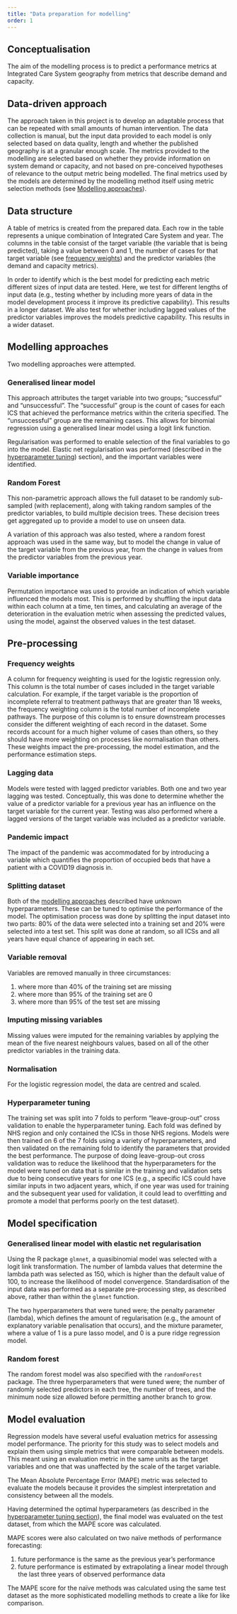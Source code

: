 ```yaml
---
title: "Data preparation for modelling"
order: 1
---
```


## Conceptualisation

The aim of the modelling process is to predict a performance metrics at Integrated Care System geography from metrics that describe demand and capacity. 

## Data-driven approach

The approach taken in this project is to develop an adaptable process that can be repeated with small amounts of human intervention. The data collection is manual, but the input data provided to each model is only selected based on data quality, length and whether the published geography is at a granular enough scale. The metrics provided to the modelling are selected based on whether they provide information on system demand or capacity, and not based on pre-conceived hypotheses of relevance to the output metric being modelled. The final metrics used by the models are determined by the modelling method itself using metric selection methods (see [Modelling approaches](#modelling-approaches)).


## Data structure

A table of metrics is created from the prepared data. Each row in the table represents a unique combination of Integrated Care System and year. The columns in the table consist of the target variable (the variable that is being predicted), taking a value between 0 and 1, the number of cases for that target variable (see [frequency weights](#frequency-weights)) and the predictor variables (the demand and capacity metrics).

In order to identify which is the best model for predicting each metric different sizes of input data are tested. Here, we test for different lengths of input data (e.g., testing whether by including more years of data in the model development process it improve its predictive capability). This results in a longer dataset. We also test for whether including lagged values of the predictor variables improves the models predictive capability. This results in a wider dataset.

## Modelling approaches {#modelling-approaches}

Two modelling approaches were attempted. 

### Generalised linear model

This approach attributes the target variable into two groups; "successful" and "unsuccessful". The "successful" group is the count of cases for each ICS that achieved the performance metrics within the criteria specified. The "unsuccessful" group are the remaining cases. This allows for binomial regression using a generalised linear model using a logit link function.

Regularisation was performed to enable selection of the final variables to go into the model. Elastic net regularisation was performed (described in the [hyperparameter tuning](#tuning)) section), and the important variables were identified.


### Random Forest

This non-parametric approach allows the full dataset to be randomly sub-sampled (with replacement), along with taking random samples of the predictor variables, to build multiple decision trees. These decision trees get aggregated up to provide a model to use on unseen data. 

A variation of this approach was also tested, where a random forest approach was used in the same way, but to model the change in value of the target variable from the previous year, from the change in values from the predictor variables from the previous year.

### Variable importance

Permutation importance was used to provide an indication of which variable influenced the models most. This is performed by shuffling the input data within each column at a time, ten times, and calculating an average of the deterioration in the evaluation metric when assessing the predicted values, using the model, against the observed values in the test dataset.


## Pre-processing

### Frequency weights {#frequency-weights}

A column for frequency weighting is used for the logistic regression only. This column is the total number of cases included in the target variable calculation. For example, if the target variable is the proportion of incomplete referral to treatment pathways that are greater than 18 weeks, the frequency weighting column is the total number of incomplete pathways. The purpose of this column is to ensure downstream processes consider the different weighting of each record in the dataset. Some records account for a much higher volume of cases than others, so they should have more weighting on processes like normalisation than others. These weights impact the pre-processing, the model estimation, and the performance estimation steps.

### Lagging data

Models were tested with lagged predictor variables. Both one and two year lagging was tested. Conceptually, this was done to determine whether the value of a predictor variable for a previous year has an influence on the target variable for the current year. Testing was also performed where a lagged versions of the target variable was included as a predictor variable.

### Pandemic impact

The impact of the pandemic was accommodated for by introducing a variable which quantifies the proportion of occupied beds that have a patient with a COVID19 diagnosis in.

### Splitting dataset

Both of the [modelling approaches](#modelling-approaches) described have unknown hyperparameters. These can be tuned to optimise the performance of the model. The optimisation process was done by splitting the input dataset into two parts: 80% of the data were selected into a training set and 20% were selected into a test set. This split was done at random, so all ICSs and all years have equal chance of appearing in each set. 

### Variable removal

Variables are removed manually in three circumstances:

1. where more than 40% of the training set are missing
2. where more than 95% of the training set are 0
3. where more than 95% of the test set are missing

### Imputing missing variables

Missing values were imputed for the remaining variables by applying the mean of the five nearest neighbours values, based on all of the other predictor variables in the training data.

### Normalisation

For the logistic regression model, the data are centred and scaled.

### Hyperparameter tuning {#tuning}

The training set was split into 7 folds to perform "leave-group-out" cross validation to enable the hyperparameter tuning. Each fold was defined by NHS region and only contained the ICSs in those NHS regions. Models were then trained on 6 of the 7 folds using a variety of hyperparameters, and then validated on the remaining fold to identify the parameters that provided the best performance. The purpose of doing leave-group-out cross validation was to reduce the likelihood that the hyperparameters for the model were tuned on data that is similar in the training and validation sets due to being consecutive years for one ICS (e.g., a specific ICS could have similar inputs in two adjacent years, which, if one year was used for training and the subsequent year used for validation, it could lead to overfitting and promote a model that performs poorly on the test dataset). 

## Model specification

### Generalised linear model with elastic net regularisation

Using the R package `glmnet`, a quasibinomial model was selected with a logit link transformation. The number of lambda values that determine the lambda path was selected as 150, which is higher than the default value of 100, to increase the likelihood of model convergence. Standardisation of the input data was performed as a separate pre-processing step, as described above, rather than within the `glmnet` function.

The two hyperparameters that were tuned were; the penalty parameter (lambda), which defines the amount of regularisation (e.g., the amount of explanatory variable penalisation that occurs), and the mixture parameter, where a value of 1 is a pure lasso model, and 0 is a pure ridge regression model. 

### Random forest

The random forest model was also specified with the `randomForest` package. The three hyperparameters that were tuned were; the number of randomly selected predictors in each tree, the number of trees, and the minimum node size allowed before permitting another branch to grow.

## Model evaluation {#evaluation}

Regression models have several useful evaluation metrics for assessing model performance. The priority for this study was to select models and explain them using simple metrics that were comparable between models. This meant using an evaluation metric in the same units as the target variables and one that was unaffected by the scale of the target variable.

The Mean Absolute Percentage Error (MAPE) metric was selected to evaluate the models because it provides the simplest interpretation and consistency between all the models. 

Having determined the optimal hyperparameters (as described in the [hyperparameter tuning section](#tuning)), the final model was evaluated on the test dataset, from which the MAPE score was calculated. 

MAPE scores were also calculated on two naïve methods of performance forecasting:

1. future performance is the same as the previous year's performance
2. future performance is estimated by extrapolating a linear model through the last three years of observed performance data

The MAPE score for the naïve methods was calculated using the same test dataset as the more sophisticated modelling methods to create a like for like comparison. 

